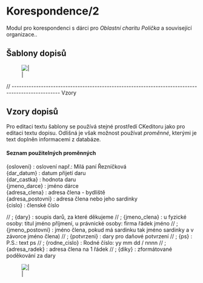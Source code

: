 = Korespondence/2 =
Modul pro korespondenci s dárci pro ''Oblastní charitu Polička'' a související organizace..

== Šablony dopisů ==

[[Image:wiki/img/ck_dopisy_sablona.png||]]

// -------------------------------------------------------------------------------------------------- Vzory
== Vzory dopisů ==
Pro editaci textu šablony se používá stejné prostředí CKeditoru jako pro editaci textu dopisu.
Odlišná je však možnost používat ''proměnné'', kterými je text doplněn informacemi z databáze.

==== Seznam použitelných proměnných ====
; {osloveni}            : oslovení např.: Milá paní Řezníčková
; {dar_datum}           : datum přijetí daru
; {dar_castka}          : hodnota daru
; {jmeno_darce}         : jméno dárce
; {adresa_clena}        : adresa člena - bydliště
; {adresa_postovni}     : adresa člena nebo jeho sardinky
; {cislo}               : členské číslo
// ; {dary}                : soupis darů, za které děkujeme
// ; {jmeno_clena}         : u fyzické osoby: titul jméno příjmení, u právnické osoby: firma řádek jméno
// ; {jmeno_postovni}      : jméno člena, pokud má sardinku tak jméno sardinky a v závorce jméno člena)
// ; {potvrzeni}           : dary pro daňové potvrzení
// ; {ps}                  : P.S.: text ps
// ; {rodne_cislo}         : Rodné číslo: yy mm dd / nnnn
// ; {adresa_radek}        : adresa člena na 1 řádek
// ; {diky}                : zformátované poděkování za dary

[[Image:wiki/img/ck_dopisy.png||]]



